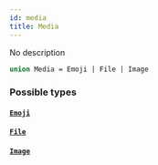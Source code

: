 ```yaml
---
id: media
title: Media
---
```


No description

```graphql
union Media = Emoji | File | Image
```

### Possible types

#### [`Emoji`](/docs/graphql/objects/emoji)

#### [`File`](/docs/graphql/objects/file)

#### [`Image`](/docs/graphql/objects/image)

